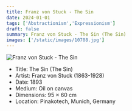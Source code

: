```yaml
---
title: Franz von Stuck - The Sin
date: 2024-01-01
tags: ['Abstractionism','Expressionism']
draft: false
summary: Franz von Stuck - The Sin (The Sin)
images: ['/static/images/10708.jpg']
---
```


![Franz von Stuck - The Sin](/static/images/10708.jpg)

* Title: The Sin (The Sin)
* Artist: Franz von Stuck (1863-1928)
* Date: 1893
* Medium: Oil on canvas
* Dimensions: 95 × 60 cm
* Location: Pinakotech, Munich, Germany



